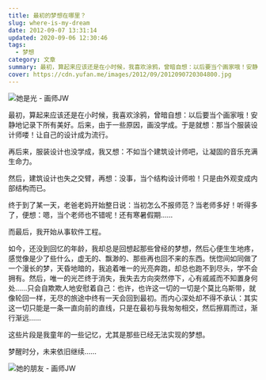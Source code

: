 ```yaml
---
title: 最初的梦想在哪里？
slug: where-is-my-dream
date: 2012-09-07 13:31:14
updated: 2020-09-06 12:30:46
tags:
  - 梦想
category: 文章
summary: 最初，算起来应该还是在小时候，我喜欢涂鸦，曾暗自想：以后要当个画家哦！安静地记录下所有美好。后来，由于一些原因，画没学成。
cover: https://cdn.yufan.me/images/2012/09/2012090720304800.jpg
---
```


![她是光 - 画师JW](https://cdn.yufan.me/images/2012/09/2012090720323100.jpg)

<MusicPlayer netease={427419132} />

最初，算起来应该还是在小时候，我喜欢涂鸦，曾暗自想：以后要当个画家哦！安静地记录下所有美好。后来，由于一些原因，画没学成。于是就想：那当个服装设计师喽！让自己的设计成为流行。

再后来，服装设计也没学成，我又想：不如当个建筑设计师吧，让凝固的音乐充满生命力。

然后，建筑设计也失之交臂，再想：没事，当个结构设计师啦！只是由外观变成内部结构而已。

终于到了某一天，老爸老妈开始整日说：当初怎么不报师范？当老师多好！听得多了，便想：嗯，当个老师也不错呢！还有寒暑假期……

而最后，我开始从事软件工程。

如今，还没到回忆的年龄，我却总是回想起那些曾经的梦想，然后心便生生地疼，感觉像是少了些什么，虚无的、飘渺的、那些再也回不来的东西。恍惚间如同做了一个漫长的梦，天昏地暗的，我追着唯一的光亮奔跑，却总也跑不到尽头，学不会拥有。然后，唯一的光芒终于消失，我失去方向突然停下，心有戚戚而不知置身何处……只会自欺欺人地安慰着自己：也许，也许这一切的一切是个莫比乌斯带，就像轮回一样，无尽的旅途中终有一天会回到最初。而内心深处却不得不承认：其实这一切只能是一条一直向前的直线，只是在最初与我匆匆相交，然后擦肩而过，渐行渐远……

这些片段是我童年的一些记忆，尤其是那些已经无法实现的梦想。

梦醒时分，未来依旧继续……

![她的朋友 - 画师JW](https://cdn.yufan.me/images/2012/09/2012090720323500.jpg)
